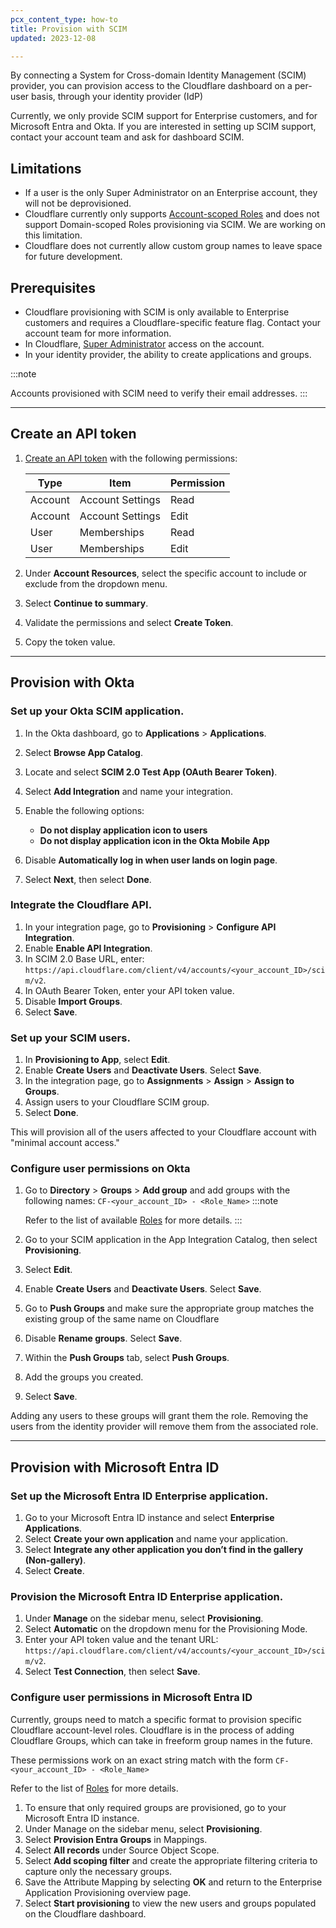 ```yaml
---
pcx_content_type: how-to
title: Provision with SCIM
updated: 2023-12-08

---
```


By connecting a System for Cross-domain Identity Management (SCIM) provider, you can provision access to the Cloudflare dashboard on a per-user basis, through your identity provider (IdP)

Currently, we only provide SCIM support for Enterprise customers, and for Microsoft Entra and Okta. If you are interested in setting up SCIM support, contact your account team and ask for dashboard SCIM.

## Limitations

- If a user is the only Super Administrator on an Enterprise account, they will not be deprovisioned.
- Cloudflare currently only supports [Account-scoped Roles](/fundamentals/setup/manage-members/roles/#account-scoped-roles) and does not support Domain-scoped Roles provisioning via SCIM. We are working on this limitation.
- Cloudflare does not currently allow custom group names to leave space for future development.

## Prerequisites

- Cloudflare provisioning with SCIM is only available to Enterprise customers and requires a Cloudflare-specific feature flag. Contact your account team for more information.
- In Cloudflare, [Super Administrator](/fundamentals/setup/manage-members/roles/) access on the account.
- In your identity provider, the ability to create applications and groups.

:::note

Accounts provisioned with SCIM need to verify their email addresses. 
:::

---

## Create an API token

1. [Create an API token](/fundamentals/api/get-started/create-token/) with the following permissions:

   | Type    | Item             | Permission |
   | ------- | ---------------- | ---------- |
   | Account | Account Settings | Read       |
   | Account | Account Settings | Edit       |
   | User    | Memberships      | Read       |
   | User    | Memberships      | Edit       |

2. Under **Account Resources**, select the specific account to include or exclude from the dropdown menu.

3. Select **Continue to summary**.

4. Validate the permissions and select **Create Token**.

5. Copy the token value.

---

## Provision with Okta

### Set up your Okta SCIM application.

1. In the Okta dashboard, go to **Applications** > **Applications**.
2. Select **Browse App Catalog**.
3. Locate and select **SCIM 2.0 Test App (OAuth Bearer Token)**.
4. Select **Add Integration** and name your integration.
5. Enable the following options:

   * **Do not display application icon to users**
   * **Do not display application icon in the Okta Mobile App**

6. Disable **Automatically log in when user lands on login page**.
7. Select **Next**, then select **Done**.

### Integrate the Cloudflare API.

1. In your integration page, go to **Provisioning** > **Configure API Integration**.
2. Enable **Enable API Integration**.
3. In SCIM 2.0 Base URL, enter: `https://api.cloudflare.com/client/v4/accounts/<your_account_ID>/scim/v2`.
4. In OAuth Bearer Token, enter your API token value.
5. Disable **Import Groups**.
6. Select **Save**.

### Set up your SCIM users.

1. In **Provisioning to App**, select **Edit**.
2. Enable **Create Users** and **Deactivate Users**. Select **Save**.
3. In the integration page, go to **Assignments** > **Assign** > **Assign to Groups**.
4. Assign users to your Cloudflare SCIM group.
5. Select **Done**.

This will provision all of the users affected to your Cloudflare account with "minimal account access."

### Configure user permissions on Okta

1. Go to **Directory** > **Groups** > **Add group** and add groups with the following names:
   `CF-<your_account_ID> - <Role_Name>` 
   :::note

   Refer to the list of available [Roles](/fundamentals/setup/manage-members/roles/) for more details. 
   :::
2. Go to your SCIM application in the App Integration Catalog, then select **Provisioning**.
3. Select **Edit**.
4. Enable **Create Users** and **Deactivate Users**. Select **Save**.
5. Go to **Push Groups** and make sure the appropriate group matches the existing group of the same name on Cloudflare
6. Disable **Rename groups**. Select **Save**.
7. Within the **Push Groups** tab, select **Push Groups**.
8. Add the groups you created.
9. Select **Save**.

Adding any users to these groups will grant them the role. Removing the users from the identity provider will remove them from the associated role.

---

## Provision with Microsoft Entra ID

### Set up the Microsoft Entra ID Enterprise application.

1. Go to your Microsoft Entra ID instance and select **Enterprise Applications**.
2. Select **Create your own application** and name your application.
3. Select **Integrate any other application you don’t find in the gallery (Non-gallery)**.
4. Select **Create**.

### Provision the Microsoft Entra ID Enterprise application.

1. Under **Manage** on the sidebar menu, select **Provisioning**.
2. Select **Automatic** on the dropdown menu for the Provisioning Mode.
3. Enter your API token value and the tenant URL: `https://api.cloudflare.com/client/v4/accounts/<your_account_ID>/scim/v2`.
4. Select **Test Connection**, then select **Save**.

### Configure user permissions in Microsoft Entra ID

Currently, groups need to match a specific format to provision specific Cloudflare account-level roles. Cloudflare is in the process of adding Cloudflare Groups, which can take in freeform group names in the future.

These permissions work on an exact string match with the form `CF-<your_account_ID> - <Role_Name>`

Refer to the list of [Roles](/fundamentals/setup/manage-members/roles/) for more details.

1. To ensure that only required groups are provisioned, go to your Microsoft Entra ID instance.
2. Under Manage on the sidebar menu, select **Provisioning**.
3. Select **Provision Entra Groups** in Mappings.
4. Select **All records** under Source Object Scope.
5. Select **Add scoping filter** and create the appropriate filtering criteria to capture only the necessary groups.
6. Save the Attribute Mapping by selecting **OK** and return to the Enterprise Application Provisioning overview page.
7. Select **Start provisioning** to view the new users and groups populated on the Cloudflare dashboard.